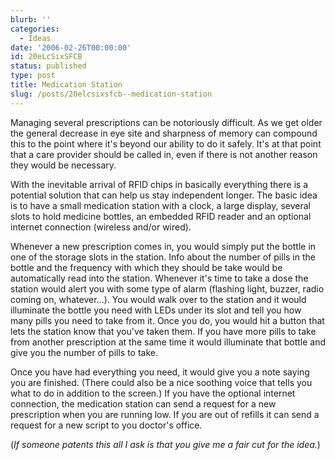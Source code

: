 ```yaml
---
blurb: ''
categories:
  - Ideas
date: '2006-02-26T00:00:00'
id: 20eLcSixSFCB
status: published
type: post
title: Medication Station
slug: /posts/20elcsixsfcb--medication-station
---
```


Managing several prescriptions can be notoriously difficult. As we get older the general decrease in eye site and sharpness of memory can compound this to the point where it's beyond our ability to do it safely. It's at that point that a care provider should be called in, even if there is not another reason they would be necessary.

With the inevitable arrival of RFID chips in basically everything there is a potential solution that can help us stay independent longer. The basic idea is to have a small medication station with a clock, a large display, several slots to hold medicine bottles, an embedded RFID reader and an optional internet connection (wireless and/or wired). 

Whenever a new prescription comes in, you would simply put the bottle in one of the storage slots in the station. Info about the number of pills in the bottle and the frequency with which they should be take would be automatically read into the station. Whenever it's time to take a dose the station would alert you with some type of alarm (flashing light, buzzer, radio coming on, whatever...). You would walk over to the station and it would illuminate the bottle you need with LEDs under its slot and tell you how many pills you need to take from it. Once you do, you would hit a button that lets the station know that you've taken them. If you have more pills to take from another prescription at the same time it would illuminate that bottle and give you the number of pills to take. 

Once you have had everything you need, it would give you a note saying you are finished. (There could also be a nice soothing voice that tells you what to do in addition to the screen.) If you have the optional internet connection, the medication station can send a request for a new prescription when you are running low. If you are out of refills it can send a request for a new script to you doctor's office. 

(_If someone patents this all I ask is that you give me a fair cut for the idea._)
